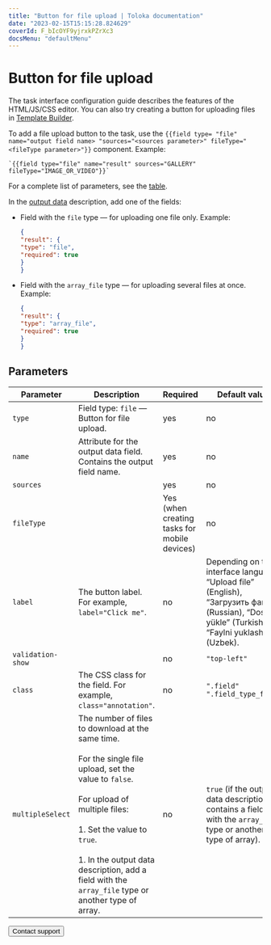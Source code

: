 ```yaml
---
title: "Button for file upload | Toloka documentation"
date: "2023-02-15T15:15:28.824629"
coverId: F_bIcOYF9yjrxkPZrXc3
docsMenu: "defaultMenu"
---
```



# Button for file upload

<Note mode="note" title="Note">

The task interface configuration guide describes the features of the HTML/JS/CSS editor. You can also try creating a button for uploading files in [Template Builder](/docs/template-builder/reference/field.media-file).

</Note>

To add a file upload button to the task, use the `{{field type= "file" name="output field name> "sources="<sources parameter>" fileType="<fileType parameter>"}}` component. Example:

```plaintext
`{{field type="file" name="result" sources="GALLERY" fileType="IMAGE_OR_VIDEO"}}`
```

For a complete list of parameters, see the [table](#parameters).

In the [output data](/docs/glossary#input-output-data) description, add one of the fields:

- Field with the `file` type — for uploading one file only. Example:

    ```json
    {
    "result": {
    "type": "file",
    "required": true
    }
    }
    ```

- Field with the `array_file` type — for uploading several files at once. Example:

    ```json
    {
    "result": {
    "type": "array_file",
    "required": true
    }
    }
    ```

## Parameters

**Parameter**|**Description**|**Required**|**Default value**
----- | ----- | ----- | -----
`type`| Field type: `file` — Button for file upload. | yes | no
`name`| Attribute for the output data field. Contains the output field name. | yes | no
`sources`| <UploadFileTable1/>| yes | no
`fileType`| <UploadFileTable2/>| Yes (when creating tasks for mobile devices) | no
`label`| The button label. For example, `label="Click me"`. | no | Depending on the interface language, “Upload file” (English), “Загрузить файл” (Russian), “Dosya yükle” (Turkish), “Faylni yuklash” (Uzbek).
`validation-show`| <UploadFileTable3/>| no | `"top-left"`
`class`| The CSS class for the field. For example, `class="annotation"`. | no | `".field" ".field_type_file"`
`multipleSelect`| The number of files to download at the same time.<br/><br/>For the single file upload, set the value to `false`.<br/><br/>For upload of multiple files:<br/><br/>1. Set the value to `true`.<br/><br/>1. In the output data description, add a field with the `array_file` type or another type of array. | no | `true` (if the output data description contains a field with the `array_file` type or another type of array).

<Button view="defaultInverse" size="l" type="link" url="/docs/guide/troubleshooting/support?form-source=guide-t-components-upload-file">Contact support</Button>
